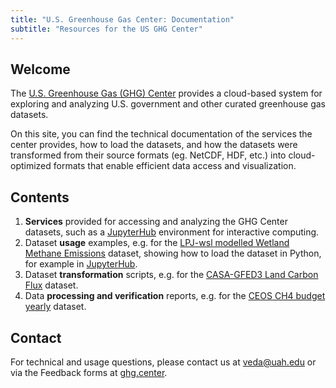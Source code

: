 ```yaml
---
title: "U.S. Greenhouse Gas Center: Documentation"
subtitle: "Resources for the US GHG Center"
---
```


## Welcome {#welcome}

The [U.S. Greenhouse Gas (GHG) Center](https://ghg.center) provides a cloud-based system for exploring and analyzing U.S. government and other curated greenhouse gas datasets.

On this site, you can find the technical documentation of the services the center provides, how to load the datasets, and how the datasets were transformed from their source formats (eg. NetCDF, HDF, etc.) into cloud-optimized formats that enable efficient data access and visualization.


## Contents

1. **Services** provided for accessing and analyzing the GHG Center datasets, such as a [JupyterHub](services/jupyterhub.qmd) environment for interactive computing.
2. Dataset **usage** examples, e.g. for the [LPJ-wsl modelled Wetland Methane Emissions](user_data_notebooks/lpjwsl-wetlandch4-grid-v1_User_Notebook.ipynb) dataset, showing how to load the dataset in Python, for example in [JupyterHub](services/jupyterhub.qmd).
3. Dataset **transformation** scripts, e.g. for the [CASA-GFED3 Land Carbon Flux](cog_transformation/casagfed-carbonflux-monthgrid-v3.ipynb) dataset.
4. Data **processing and verification** reports, e.g. for the [CEOS CH4 budget yearly](processing_and_verification_reports/gosat-based-ch4budget-yeargrid-v1_Processing and Verification Report.qmd) dataset.


## Contact

For technical and usage questions, please contact us at [veda@uah.edu](mailto:veda@uah.edu) or via the Feedback forms at [ghg.center](https://ghg.center).